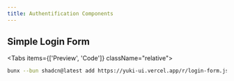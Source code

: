```yaml
---
title: Authentification Components
---
```


## Simple Login Form


<Tabs items={['Preview', 'Code']} className="relative">

<OpenInV0 name="login-form" />

<Tab className="not-prose flex justify-center" value="Preview">
  <LoginForm />
</Tab>

<Tab value="Code">
  <ComponentSource name="blocks/login-form/components/login-form.tsx" />
</Tab>

</Tabs>

```bash
bunx --bun shadcn@latest add https://yuki-ui.vercel.app/r/login-form.json
```
